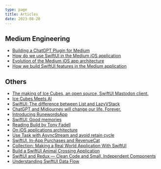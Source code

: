 ```yaml
---
type: page
title: Articles
date: 2023-08-28
---
```


## Medium Engineering

- [Building a ChatGPT Plugin for Medium](https://medium.engineering/building-a-chatgpt-plugin-for-medium-6813b59e4b24)
- [How do we use SwiftUI in the Medium iOS application](https://medium.engineering/how-do-we-use-swiftui-in-the-medium-ios-application-8f7bd95416ce)
- [Evolution of the Medium iOS app architecture](https://medium.engineering/evolution-of-the-medium-ios-app-architecture-8b6090f4508e)
- [How we build SwiftUI features in the Medium application](https://medium.engineering/how-we-build-swiftui-features-in-the-medium-application-21323a960910)

## Others

- [The making of Ice Cubes, an open source, SwiftUI Mastodon client.](https://dimillian.medium.com/the-making-of-ice-cubes-an-open-source-swiftui-mastodon-client-45ebea5cf6b6)
- [Ice Cubes Meets AI](https://dimillian.medium.com/ice-cubes-meets-ai-46d5e5bc2a5c)
- [SwiftUI: The difference between List and LazyVStack](https://dimillian.medium.com/swiftui-the-difference-between-list-and-lazyvstack-3d5eeaccb156)
- [ChatGPT and Midjourney will change our life. Forever.](https://dimillian.medium.com/chatgpt-and-midjourney-will-change-our-life-forever-d5590836fbd9)
- [Introducing RunewordsApp](https://dimillian.medium.com/introducing-runewordsapp-5dfd146a6963)
- [SwiftUI: Good memories](https://dimillian.medium.com/swiftui-attributedstring-is-not-there-yet-63d49e9f9c16)
- [Reading Build by Tony Fadell](https://dimillian.medium.com/reading-build-by-tony-fadell-d44340e6e36a)
- [On iOS applications architecture](https://dimillian.medium.com/on-ios-architecture-7718af481fad)
- [Use Task with AsyncStream and avoid retain cycle](https://dimillian.medium.com/use-task-with-asyncstream-and-avoid-retain-cycle-4c92dddf30ef)
- [SwiftUI, In-App Purchases and RevenueCat](https://dimillian.medium.com/swiftui-in-app-purchases-and-revenuecat-abfe0478ca71)
- [Collection: Making a Real World Application With SwiftUI](https://betterprogramming.pub/collection-making-a-real-world-application-with-swiftui-4f9bc8c7fb71)
- [Build a SwiftUI Animal Crossing Application](https://betterprogramming.pub/build-a-swiftui-animal-crossing-application-part-1-aaf3528c1df)
- [SwiftUI and Redux — Clean Code and Small, Independent Components](https://betterprogramming.pub/swiftui-and-redux-clean-code-and-small-independent-components-6f46a5eb46b3)
- [Understanding SwiftUI Data Flow](https://betterprogramming.pub/understanding-swiftui-data-flow-79429a49ae35)
